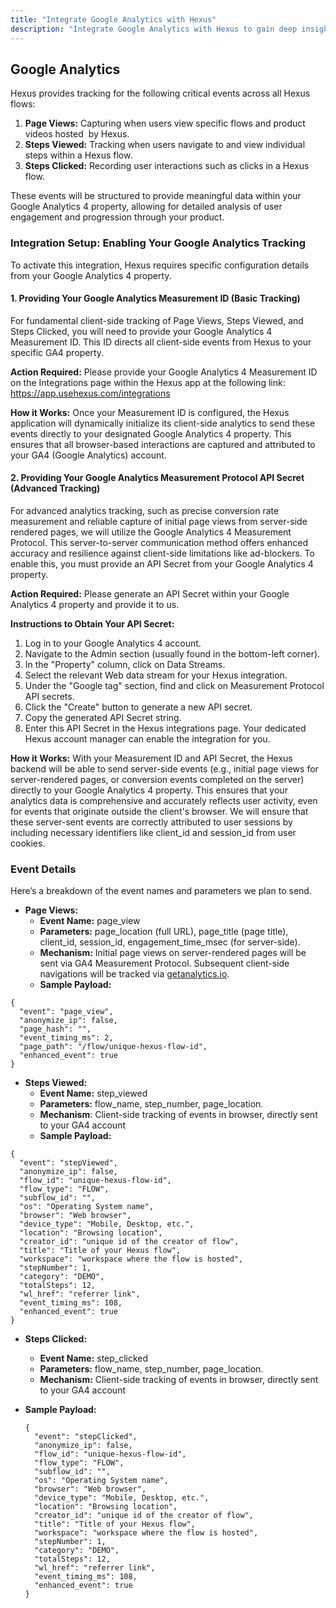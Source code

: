 ```yaml
---
title: "Integrate Google Analytics with Hexus"
description: "Integrate Google Analytics with Hexus to gain deep insights into user behavior and campaign performance."
---
```


## Google Analytics

Hexus provides tracking for the following critical events across all Hexus flows:

1. **Page Views:** Capturing when users view specific flows and product videos hosted  by Hexus.
2. **Steps Viewed:** Tracking when users navigate to and view individual steps within a Hexus flow.
3. **Steps Clicked:** Recording user interactions such as clicks in a Hexus flow.

These events will be structured to provide meaningful data within your Google Analytics 4 property, allowing for detailed analysis of user engagement and progression through your product.

### **Integration Setup: Enabling Your Google Analytics Tracking**

To activate this integration, Hexus requires specific configuration details from your Google Analytics 4 property.

#### **1. Providing Your Google Analytics Measurement ID (Basic Tracking)**

For fundamental client-side tracking of Page Views, Steps Viewed, and Steps Clicked, you will need to provide your Google Analytics 4 Measurement ID. This ID directs all client-side events from Hexus to your specific GA4 property.

**Action Required:** Please provide your Google Analytics 4 Measurement ID on the Integrations page within the Hexus app at the following link: https://app.usehexus.com/integrations

**How it Works:** Once your Measurement ID is configured, the Hexus application will dynamically initialize its client-side analytics to send these events directly to your designated Google Analytics 4 property. This ensures that all browser-based interactions are captured and attributed to your GA4 (Google Analytics) account.

#### **2. Providing Your Google Analytics Measurement Protocol API Secret (Advanced Tracking)**

For advanced analytics tracking, such as precise conversion rate measurement and reliable capture of initial page views from server-side rendered pages, we will utilize the Google Analytics 4 Measurement Protocol. This server-to-server communication method offers enhanced accuracy and resilience against client-side limitations like ad-blockers. To enable this, you must provide an API Secret from your Google Analytics 4 property.

**Action Required:** Please generate an API Secret within your Google Analytics 4 property and provide it to us.

**Instructions to Obtain Your API Secret:**

1. Log in to your Google Analytics 4 account.
2. Navigate to the Admin section (usually found in the bottom-left corner).
3. In the "Property" column, click on Data Streams.
4. Select the relevant Web data stream for your Hexus integration.
5. Under the "Google tag" section, find and click on Measurement Protocol API secrets.
6. Click the "Create" button to generate a new API secret.
7. Copy the generated API Secret string.
8. Enter this API Secret in the Hexus integrations page. Your dedicated Hexus account manager can enable the integration for you.

**How it Works:** With your Measurement ID and API Secret, the Hexus backend will be able to send server-side events (e.g., initial page views for server-rendered pages, or conversion events completed on the server) directly to your Google Analytics 4 property. This ensures that your analytics data is comprehensive and accurately reflects user activity, even for events that originate outside the client's browser. We will ensure that these server-sent events are correctly attributed to user sessions by including necessary identifiers like client_id and session_id from user cookies.

### Event Details 

Here’s a breakdown of the event names and parameters we plan to send.

- **Page Views:**
  - **Event Name:** page_view
  - **Parameters:** page_location (full URL), page_title (page title), client_id, session_id, engagement_time_msec (for server-side).
  - **Mechanism:** Initial page views on server-rendered pages will be sent via GA4 Measurement Protocol. Subsequent client-side navigations will be tracked via [getanalytics.io](http://getanalytics.io).
  - **Sample Payload:**

```
{
  "event": "page_view",
  "anonymize_ip": false,
  "page_hash": "",
  "event_timing_ms": 2,
  "page_path": "/flow/unique-hexus-flow-id",
  "enhanced_event": true
}
```

- **Steps Viewed:**
  - **Event Name:** step_viewed
  - **Parameters:** flow_name, step_number, page_location.
  - **Mechanism**: Client-side tracking of events in browser, directly sent to your GA4 account
  - **Sample Payload:**

```
{
  "event": "stepViewed",
  "anonymize_ip": false,
  "flow_id": "unique-hexus-flow-id",
  "flow_type": "FLOW",
  "subflow_id": "",
  "os": "Operating System name",
  "browser": "Web browser",
  "device_type": "Mobile, Desktop, etc.",
  "location": "Browsing location",
  "creator_id": "unique id of the creator of flow",
  "title": "Title of your Hexus flow",
  "workspace": "workspace where the flow is hosted",
  "stepNumber": 1,
  "category": "DEMO",
  "totalSteps": 12,
  "wl_href": "referrer link",
  "event_timing_ms": 108,
  "enhanced_event": true
}
```

- **Steps Clicked:**
  - **Event Name:** step_clicked
  - **Parameters:** flow_name, step_number, page_location.
  - **Mechanism:** Client-side tracking of events in browser, directly sent to your GA4 account
- **Sample Payload:**

  ```
  {
    "event": "stepClicked",
    "anonymize_ip": false,
    "flow_id": "unique-hexus-flow-id",
    "flow_type": "FLOW",
    "subflow_id": "",
    "os": "Operating System name",
    "browser": "Web browser",
    "device_type": "Mobile, Desktop, etc.",
    "location": "Browsing location",
    "creator_id": "unique id of the creator of flow",
    "title": "Title of your Hexus flow",
    "workspace": "workspace where the flow is hosted",
    "stepNumber": 1,
    "category": "DEMO",
    "totalSteps": 12,
    "wl_href": "referrer link",
    "event_timing_ms": 108,
    "enhanced_event": true
  }
  ```

   